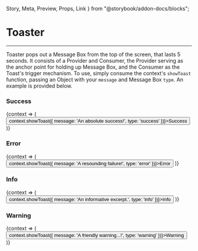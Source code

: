
  Story,
  Meta,
  Preview,
  Props,
  Link
} from "@storybook/addon-docs/blocks";

<Meta title="toolbox-ui/Misc/Toaster" component={Toaster} />

# Toaster
<hr />

Toaster pops out a Message Box from the top of the screen, that lasts 5 seconds.
It consists of a Provider and Consumer, the Provider serving as the anchor point for holding up Message Box, and the Consumer as the Toast's trigger mechanism.
To use, simply consume the context's ```showToast``` function, passing an Object with your ```message``` and Message Box ```type```. An example is provided below.

### Success
<Preview withSource="open">
  <Story name="Success">
     <ToasterProvider>
      <ToasterConsumer>
        {context => (
          <Button onClick={() => context.showToast({ message: 'An absolute success!', type: 'success' })}>Success</Button>
        )}
      </ToasterConsumer>
    </ToasterProvider>
  </Story>
</Preview>

### Error
<Preview withSource="open">
  <Story name="Error">
     <ToasterProvider>
      <ToasterConsumer>
        {context => (
          <Button type="danger" onClick={() => context.showToast({ message: 'A resounding failure!', type: 'error' })}>Error</Button>
        )}
      </ToasterConsumer>
    </ToasterProvider>
  </Story>
</Preview>

### Info
<Preview withSource="open">
  <Story name="Info">
     <ToasterProvider>
      <ToasterConsumer>
        {context => (
          <Button onClick={() => context.showToast({ message: 'An informative excerpt.', type: 'info' })}>Info</Button>
        )}
      </ToasterConsumer>
    </ToasterProvider>
  </Story>
</Preview>

### Warning
<Preview withSource="open">
  <Story name="Warning">
     <ToasterProvider>
      <ToasterConsumer>
        {context => (
          <Button onClick={() => context.showToast({ message: 'A friendly warning...!', type: 'warning' })}>Warning</Button>
        )}
      </ToasterConsumer>
    </ToasterProvider>
  </Story>
</Preview>

<Props of={Toaster} />
